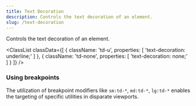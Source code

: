 ```yaml
---
title: Text Decoration
description: Controls the text decoration of an element.
slug: /text-decoration
---
```



Controls the text decoration of an element.

<ClassList
  classData={[
    {
        className: 'td-u',
        properties: [
            'text-decoration: underline;'
        ]
    },
    {
        className: 'td-none',
        properties: [
            'text-decoration: none;'
        ]
    }
  ]}
/>

### Using breakpoints

The utilization of breakpoint modifiers like `sm:td-*`, `md:td-*`, `lg:td-*` enables the targeting of specific utilities in disparate viewports.